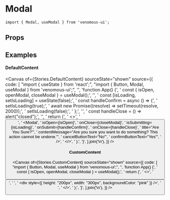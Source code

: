 
<Meta of={Stories} />

# Modal

```tsx
import { Modal, useModal } from 'venomous-ui';
```

## Props

<Controls />

## Examples

#### DefaultContent

<Canvas
  of={Stories.DefaultContent}
  sourceState="shown"
  source={{
    code: [
      "import { useState } from 'react';",
      "import { Button, Modal, useModal } from 'venomous-ui';",
      '',
      'function App() {',
      '  const { isOpen, openModal, closeModal } = useModal();',
      '',
      '  const [isLoading, setIsLoading] = useState(false);',
      '  const handleConfirm = async () => {',
      '    setIsLoading(true);',
      '    await new Promise((resolve) => setTimeout(resolve, 2000));',
      '    setIsLoading(false);',
      '  };',
      '',
      '  const handleClose = () => alert("closed");',
      '',
      '  return (',
      '    <>',
      '      <Button text="Open Modal" onClick={openModal} />',
      '      <Modal',
      '        isOpen={isOpen}',
      '        onClose={closeModal}',
      '        isSubmitting={isLoading}',
      '        onSubmit={handleConfirm}',
      '        onClose={handleClose}',
      '        title="Are You Sure?"',
      '        contentMessage="Are you sure you want to do something? This action cannot be undone."',
      '        cancelButtonText="No"',
      '        confirmButtonText="Yes"',
      '      />',
      '    </>',
      '  );',
      '}',
    ].join('\n'),
  }}
/>

#### CustomContent

<Canvas
  of={Stories.CustomContent}
  sourceState="shown"
  source={{
    code: [
      "import { Button, Modal, useModal } from 'venomous-ui';",
      '',
      'function App() {',
      '  const { isOpen, openModal, closeModal } = useModal();',
      '  return (',
      '    <>',
      '      <Button text="Open Modal" onClick={openModal} />',
      '      <Modal open={isOpen} onClose={closeModal} isPrevented={false}>',
      '        <div style={{ height: "200px", width: "300px", backgroundColor: "pink" }} />',
      '      </Modal>',
      '    </>',
      '  );',
      '}',
    ].join('\n'),
  }}
/>
